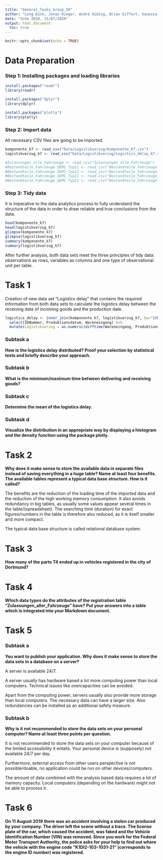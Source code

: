 ```yaml
---
title: "General_Tasks_Group_50"
author: "Long Dinh, Jonas Rieger, André Düding, Brian Eiffert, Vanessa Schweitzer"
date: "SoSe 2020, 31/07/2020"
output: html_document
  toc: true
---
```


```r
knitr::opts_chunk$set(echo = TRUE)
```

# Data Preparation

### Step 1: Installing packages and loading libraries
```r
install.packages("readr")
library(readr)

install.packages("dplyr")
library(dplyr)

install.packages("plotly")
library(plotly)
```

### Step 2: Import data 
All necessary CSV files are going to be imported. 
```r
komponente_k7 <- read_csv("Data/Logistikverzug/Komponente_K7.csv")
logistikverzug_k7 <- read_csv("Data/Logistikverzug/Logistics_delay_K7.csv")

#Zulassungen_alle_Fahrzeuge <- read_csv("Zulassungen_alle_Fahrzeuge")
#Bestandteile_Fahrzeuge_OEM1_Typ11 <- read_csv("Bestandteile_Fahrzeuge_OEM1_Typ11")
#Bestandteile_Fahrzeuge_OEM1_Typ12 <- read_csv("Bestandteile_Fahrzeuge_OEM1_Typ12")
#Bestandteile_Fahrzeuge_OEM1_Typ21 <- read_csv("Bestandteile_Fahrzeuge_OEM1_Typ21")
#Bestandteile_Fahrzeuge_OEM1_Typ22 <- read_csv("Bestandteile_Fahrzeuge_OEM1_Typ22")
```

### Step 3: Tidy data 
It is imperative to the data analytics process to fully understand the structure of the data in order to draw reliable and true conclusions from the data.   

```r
head(komponente_k7)
head(logistikverzug_k7)
glimpse(komponente_k7)
glimpse(logistikverzug_k7)
summary(komponente_k7)
summary(logistikverzug_k7)
```

After further analysis, both data sets meet the three principles of tidy data: observations as rows, variables as columns and one type of observational unit per table.

# Task 1
Creation of new data set "Logistics delay" that contains the required information from both data sets to calculate the logistics delay between the receiving date of incoming goods and the production date.

```r
logistics_delay <- inner_join(komponente_k7, logistikverzug_k7, by="IDNummer") %>%
  select(IDNummer, Produktionsdatum, Wareneingang) %>%
  mutate(Logistikverzug = as.numeric(difftime(Wareneingang, Produktionsdatum, units="days")))
```

### Subtask a
**How is the logistics delay distributed? Proof your selection by statistical tests and briefly describe your approach.**

### Subtask b
**What is the minimum/maximum time between delivering and receiving goods?**

### Subtask c
**Determine the mean of the logistics delay.**

### Subtask d
**Visualize the distribution in an appropriate way by displaying a histogram and the density function using the package plotly.**


# Task 2

**Why does it make sense to store the available data in separate files instead of saving everything in a huge table? Name at least four benefits. The available tables represent a typical data base structure. How is it called?**

The benefits are the reduction of the loading time of the imported data and the reduction of the high working memory consumption. It also avoids redundancy in big tables, as usually some values appear several times in the table/(spreadsheet). The searching time (duration) for exact figures/numbers in the table is therefore also reduced, as it is itself smaller and more compact.

The typical data base structure is called relational database system. 

# Task 3

**How many of the parts T4 ended up in vehicles registered in the city of Dortmund?**

# Task 4

**Which data types do the attributes of the registration table "Zulassungen_aller_Fahrzeuge" have? Put your answers into a table which is integrated into your Markdown document.**

# Task 5
### Subtask a
**You want to publish your application. Why does it make sense to store the data sets in a database on a server?** 

A server is available 24/7.

A server usually has hardware based a lot more computing power than local computers. Technical issues like overcapacities can be avoided. 

Apart from the computing power, servers usually also provide more storage than local computers. The necessary data can have a larger size. Also redundancies can be installed as an additional safety measure. 

### Subtask b
**Why is it not recommended to store the data sets on your personal computer? Name at least three points per question.**

It is not recommended to store the data sets on your computer because of the limited accessibility it entails. Your personal device is (supposely) not available 24/7 per day. 

Furthermore, external access from other users perspective is not possible/doable, no application could be run on other devices/computers.

The amount of data combined with the analysis based data requires a lot of memory capacity. Local computers (depending on the hardware) might not be able to process it.

# Task 6

**On 11 August 2019 there was an accident involving a stolen car produced by your company. The driver left the scene without a trace. The license plate of the car, which caused the accident, was faked and the Vehicle Identification Number (VIN) was removed. Since you work for the Federal Motor Transport Authority, the police asks for your help to find out where the vehicle with the engine code "K1DI2-103-1031-21" (corresponds to the engine ID number) was registered.**